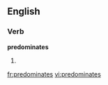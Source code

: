 
==English==

===Verb===
'''predominates'''

# {{third-person singular of|[[predominate]]}}

[[fr:predominates]]
[[vi:predominates]]